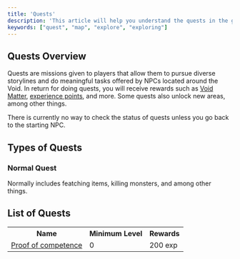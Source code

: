 ```yaml
---
title: 'Quests'
description: 'This article will help you understand the quests in the game.'
keywords: ["quest", "map", "explore", "exploring"]
---
```



## Quests Overview

Quests are missions given to players that allow them to pursue diverse storylines and do meaningful tasks offered by NPCs located around the Void. In return for doing quests, you will receive rewards such as [Void Matter](/void-matter), [experience points](/levels), and more. Some quests also unlock new areas, among other things. 

There is currently no way to check the status of quests unless you go back to the starting NPC.

## Types of Quests

### Normal Quest

Normally includes featching items, killing monsters, and among other things.

## List of Quests

<table>
	<tr>
    <th>Name</th>
    <th>Minimum Level</th>
		<th>Rewards</th>
  </tr>
	<tr>
		<td><a href="/proof-of-competence-quest">Proof of competence</a></td>
    <td>0</td>
		<td>200 exp</td>
	</tr>
</table>